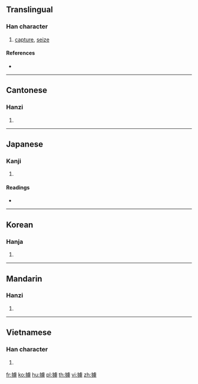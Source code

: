 {{also|掳|擄}}
==Translingual==

===Han character===
{{Han char|rn=64|rad=手|as=13|sn=16|four=51027|canj=QYPS|ids=⿰扌虜}}

# [[capture]], [[seize]]

====References====
* {{Han ref|kx=0457.310|dkj=12787|dj=0806.150|hdz=31968.010|uh=64C4|ud=25796|bh=BEDB|bd=48859}}

----

==Cantonese==

===Hanzi===
{{yue-hanzi|jyut=[[lou5]]|y=lou5|sim=掳}}

# {{defn|lang=yue|sort=手13}}

----

==Japanese==

===Kanji===
{{ja-kanji|grade=|rs=手13}}

# {{defn|lang=ja|sort=手13}}

====Readings====
* {{ja-readings|on=[[りょ]] (ryo)|kun=[[とりく]] (toriku)}}

----

==Korean==

===Hanja===
{{ko-hanja|hangeul=[[로]], [[노]]|eumhun=|rv=ro, no|mr=ro, no|y=lo, no}}

# {{defn|lang=ko|sort=手13}}

----

==Mandarin==

===Hanzi===
{{cmn-hanzi|sim=掳|pin=[[lǔ]] ([[lu3]])|wg=lu<sup>3</sup>}}

# {{defn|lang=cmn|sort=手13}}

----

==Vietnamese==

===Han character===
{{vi-hantu|[[lỗ]]|rs=手13}}

# {{defn|lang=vi|sort=手13}}

[[fr:擄]]
[[ko:擄]]
[[hu:擄]]
[[pl:擄]]
[[th:擄]]
[[vi:擄]]
[[zh:擄]]